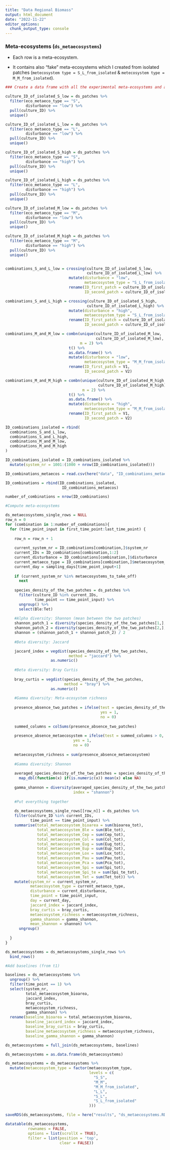 ```yaml
---
title: "Data Regional Biomass"
output: html_document
date: "2022-11-22"
editor_options: 
  chunk_output_type: console
---
```


### Meta-ecosystems (`ds_metaecosystems`)

-   Each row is a meta-ecosystem.

-   It contains also "fake" meta-ecosystems which I created from isolated patches (`metecosystem type = S_L_from_isolated` & `metecosystem type = M_M_from_isolated`).

```r

### Create a data frame with all the experimental meta-ecosystems and all the possible meta-ecosystems from isolated

culture_ID_of_isolated_S_low = ds_patches %>%
  filter(eco_metaeco_type == "S",
         disturbance == "low") %>%
  pull(culture_ID) %>%
  unique()

culture_ID_of_isolated_L_low = ds_patches %>%
  filter(eco_metaeco_type == "L",
         disturbance == "low") %>%
  pull(culture_ID) %>%
  unique()

culture_ID_of_isolated_S_high = ds_patches %>%
  filter(eco_metaeco_type == "S",
         disturbance == "high") %>%
  pull(culture_ID) %>%
  unique()

culture_ID_of_isolated_L_high = ds_patches %>%
  filter(eco_metaeco_type == "L",
         disturbance == "high") %>%
  pull(culture_ID) %>%
  unique()

culture_ID_of_isolated_M_low = ds_patches %>%
  filter(eco_metaeco_type == "M",
         disturbance == "low") %>%
  pull(culture_ID) %>%
  unique()

culture_ID_of_isolated_M_high = ds_patches %>%
  filter(eco_metaeco_type == "M",
         disturbance == "high") %>%
  pull(culture_ID) %>%
  unique()


combinations_S_and_L_low = crossing(culture_ID_of_isolated_S_low,
                                    culture_ID_of_isolated_L_low) %>%
                            mutate(disturbance = "low",
                                   metaecosystem_type = "S_L_from_isolated") %>%
                            rename(ID_first_patch = culture_ID_of_isolated_S_low,
                                   ID_second_patch = culture_ID_of_isolated_L_low)

combinations_S_and_L_high = crossing(culture_ID_of_isolated_S_high,
                                    culture_ID_of_isolated_L_high) %>%
                            mutate(disturbance = "high",
                                   metaecosystem_type = "S_L_from_isolated") %>%
                            rename(ID_first_patch = culture_ID_of_isolated_S_high,
                                   ID_second_patch = culture_ID_of_isolated_L_high)

combinations_M_and_M_low = combn(unique(culture_ID_of_isolated_M_low,
                                        culture_ID_of_isolated_M_low),
                                 m = 2) %>%
                            t() %>%
                            as.data.frame() %>%
                            mutate(disturbance = "low",
                                   metaecosystem_type = "M_M_from_isolated") %>%
                            rename(ID_first_patch = V1,
                                   ID_second_patch = V2)

combinations_M_and_M_high = combn(unique(culture_ID_of_isolated_M_high,
                                         culture_ID_of_isolated_M_high),
                                  m = 2) %>%
                            t() %>%
                            as.data.frame() %>%
                            mutate(disturbance = "high",
                                   metaecosystem_type = "M_M_from_isolated") %>%
                            rename(ID_first_patch = V1,
                                   ID_second_patch = V2)

ID_combinations_isolated = rbind(
  combinations_S_and_L_low,
  combinations_S_and_L_high,
  combinations_M_and_M_low,
  combinations_M_and_M_high
) 

ID_combinations_isolated = ID_combinations_isolated %>%
  mutate(system_nr = 1001:(1000 + nrow(ID_combinations_isolated)))

ID_combinations_metaecos = read.csv(here("data", "ID_combinations_metaecos.csv"))

ID_combinations = rbind(ID_combinations_isolated,
                         ID_combinations_metaecos)

number_of_combinations = nrow(ID_combinations)
```

```r

#Compute meta-ecosystems 

ds_metaecosystems_single_rows = NULL
row_n = 0
for (combination in 1:number_of_combinations){
  for (time_point_input in first_time_point:last_time_point) {
    
    row_n = row_n + 1
    
    current_system_nr = ID_combinations[combination,]$system_nr
    current_IDs = ID_combinations[combination,1:2]
    current_disturbance = ID_combinations[combination,]$disturbance
    current_metaeco_type = ID_combinations[combination,]$metaecosystem_type
    current_day = sampling_days[time_point_input+1]
    
    if (current_system_nr %in% metaecosystems_to_take_off)
      next
    
    species_density_of_the_two_patches = ds_patches %>%
      filter(culture_ID %in% current_IDs,
             time_point == time_point_input) %>%
      ungroup() %>%
      select(Ble:Tet)
    
    #Alpha diversity: Shannon (mean between the two patches)
    shannon_patch_1 = diversity(species_density_of_the_two_patches[1,], index = "shannon")
    shannon_patch_2 = diversity(species_density_of_the_two_patches[2,], index = "shannon")
    shannon = (shannon_patch_1 + shannon_patch_2) / 2
    
    #Beta diversity: Jaccard

    jaccard_index = vegdist(species_density_of_the_two_patches, 
                            method = "jaccard") %>%
                    as.numeric()
    
    #Beta diversity: Bray Curtis
    
    bray_curtis = vegdist(species_density_of_the_two_patches, 
                          method = "bray") %>%
                    as.numeric()
    
    #Gamma diversity: Meta-ecosystem richness
    
    presence_absence_two_patches = ifelse(test = species_density_of_the_two_patches > 0,
                                          yes = 1,
                                          no = 0)
    
    summed_columns = colSums(presence_absence_two_patches)
    
    presence_absence_metaecosystem = ifelse(test = summed_columns > 0,
                              yes = 1,
                              no = 0)
    
    metaecosystem_richness = sum(presence_absence_metaecosystem)
    
    #Gamma diversity: Shannon
    
    averaged_species_density_of_the_two_patches = species_density_of_the_two_patches %>%
      map_dbl(function(x) if(is.numeric(x)) mean(x) else NA)
      
    gamma_shannon = diversity(averaged_species_density_of_the_two_patches, 
                              index = "shannon")
    
    #Put everything together
    
    ds_metaecosystems_single_rows[[row_n]] = ds_patches %>%
    filter(culture_ID %in% current_IDs,
           time_point == time_point_input) %>%
    summarise(total_metaecosystem_bioarea = sum(bioarea_tot),
              total_metaecosystem_Ble = sum(Ble_tot),
              total_metaecosystem_Cep = sum(Cep_tot),
              total_metaecosystem_Col = sum(Col_tot),
              total_metaecosystem_Eug = sum(Eug_tot),
              total_metaecosystem_Eup = sum(Eup_tot),
              total_metaecosystem_Lox = sum(Lox_tot),
              total_metaecosystem_Pau = sum(Pau_tot),
              total_metaecosystem_Pca = sum(Pca_tot),
              total_metaecosystem_Spi = sum(Spi_tot),
              total_metaecosystem_Spi_te = sum(Spi_te_tot),
              total_metaecosystem_Tet = sum(Tet_tot)) %>% 
    mutate(system_nr = current_system_nr,
           metaecosystem_type = current_metaeco_type,
           disturbance = current_disturbance,
           time_point = time_point_input,
           day = current_day,
           jaccard_index = jaccard_index,
           bray_curtis = bray_curtis,
           metaecosystem_richness = metaecosystem_richness,
           gamma_shannon = gamma_shannon,
           mean_shannon = shannon) %>%
      ungroup()
    
  }
}

ds_metaecosystems = ds_metaecosystems_single_rows %>%
  bind_rows()
```

```r

#Add baselines (from t1)

baselines = ds_metaecosystems %>%
  ungroup() %>%
  filter(time_point == 1) %>%
  select(system_nr, 
         total_metaecosystem_bioarea, 
         jaccard_index,
         bray_curtis,
         metaecosystem_richness,
         gamma_shannon) %>%
  rename(baseline_bioarea = total_metaecosystem_bioarea,
         baseline_jaccard_index = jaccard_index,
         baseline_bray_curtis = bray_curtis,
         baseline_metaecosystem_richness = metaecosystem_richness,
         baseline_gamma_shannon = gamma_shannon)

ds_metaecosystems = full_join(ds_metaecosystems, baselines)
```

```r
ds_metaecosystems = as.data.frame(ds_metaecosystems)
```

```r
ds_metaecosystems = ds_metaecosystems %>%
  mutate(metaecosystem_type = factor(metaecosystem_type,
                                     levels = c(
                                       "S_S",
                                       "M_M",
                                       "M_M_from_isolated",
                                       "L_L",
                                       "S_L",
                                       "S_L_from_isolated"
                                     )))
```

```r
saveRDS(ds_metaecosystems, file = here("results", "ds_metaecosystems.RData"))
```

```r
datatable(ds_metaecosystems,
          rownames = FALSE,
          options = list(scrollX = TRUE),
          filter = list(position = 'top', 
                        clear = FALSE))
```
